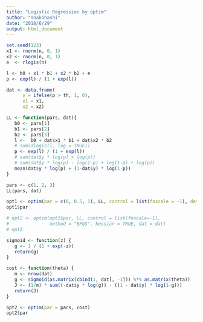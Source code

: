 ```yaml
---
title: "Logistic Regression by optim"
author: "Ynakahashi"
date: "2018/6/29"
output: html_document
---
```

```r
set.seed(123)
x1 <- rnorm(n, 0, 1)
x2 <- rnorm(n, 0, 1)
e  <- rlogis(n)

l <- b0 + x1 * b1 + x2 * b2 + e
p <- exp(l) / (1 + exp(l))

dat <- data.frame(
      y = ifelse(p > th, 1, 0),
      x1 = x1,
      x2 = x2)
```


```r
LL <- function(pars, dat){
   b0 <- pars[1]
   b1 <- pars[2]
   b2 <- pars[3]
   l <-  b0 + dat$x1 * b1 + dat$x2 * b2
   # sum(dlogis(l, log = TRUE))
   p <- exp(l) / (1 + exp(l))
   # sum(dat$y * log(p) + log(p))
   # sum(dat$y * log(p) - log(1-p) + log(1-p) + log(p))
   mean(dat$y * log(p) + (1-dat$y) * log(1-p))
}
```


```r
pars <- c(1, 2, 3)
LL(pars, dat)
```


```r
opt1 <- optim(par = c(0, 0.5, 1), LL, control = list(fnscale = -1), dat = dat)
opt1$par
```



```r
# opt2 <- optim(opt1$par, LL, control = list(fnscale=-1),
#               method = "BFGS", hessian = TRUE, dat = dat)
# opt2
```

```r
sigmoid <- function(z) {
   g <- 1 / (1 + exp(-z))
   return(g)
}

cost <- function(theta) {
   m <- nrow(dat)
   g <- sigmoid(as.matrix(cbind(1, dat[, -1])) %*% as.matrix(theta))
   J <- (1/m) * sum((-dat$y * log(g)) - ((1 - dat$y) * log(1-g)))
   return(J)
}

opt2 <- optim(par = pars, cost)
opt2$par
```
